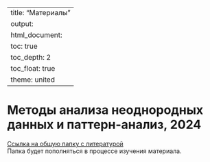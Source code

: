 
---
title: "Материалы"
output: 
  html_document:
    toc: true
    toc_depth: 2
    toc_float: true
    theme: united
---
# Методы анализа неоднородных данных и паттерн-анализ, 2024
 
<a href="https://drive.google.com/drive/folders/1eCXuX15Ysp9HPKbVc9mAK8lTcPERZs-3?usp=sharing" title=>Ссылка на общую папку с литературой</a>  
Папка будет пополняться в процессе изучения материала. 
 

